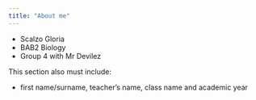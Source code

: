 ```yaml
---
title: "About me"
---
```


- Scalzo Gloria
- BAB2 Biology
- Group 4 with Mr Devilez 

This section also must include: 

- first name/surname, teacher’s name, class name and academic year
